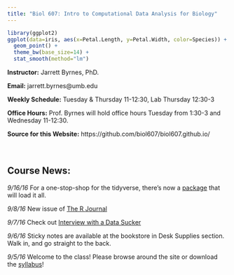 ```yaml
---
title: "Biol 607: Intro to Computational Data Analysis for Biology"
---
```


```r
library(ggplot2)
ggplot(data=iris, aes(x=Petal.Length, y=Petal.Width, color=Species)) +
  geom_point() +
  theme_bw(base_size=14) +
  stat_smooth(method="lm")
```

**Instructor:** Jarrett Byrnes, PhD.

**Email:** jarrett.byrnes@umb.edu

**Weekly Schedule:** Tuesday & Thursday 11-12:30, Lab Thursday 12:30-3

**Office Hours:** Prof. Byrnes will hold office hours Tuesday from 1:30-3 and Wednesday 11-12:30.

**Source for this Website:** https://github.com/biol607/biol607.github.io/
&nbsp;  
&nbsp;  
&nbsp;  

## Course News:
*9/16/16* For a one-stop-shop for the tidyverse, there's now a [package](https://blog.rstudio.org/2016/09/15/tidyverse-1-0-0/) that will load it all.

*9/8/16* New issue of [The R Journal](https://journal.r-project.org/archive/2016-1/)

*9/7/16* Check out [Interview with a Data Sucker](http://simplystatistics.org/open%20science/2016/09/07/interview-with-a-data-sucker/)

*9/6/16* Sticky notes are available at the bookstore in Desk Supplies section. Walk in, and go straight to the back.

*9/5/16* Welcome to the class! Please browse around the site or download the [syllabus](./biol607_syllabus_2016.doc)!
